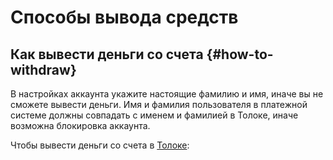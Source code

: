 # Способы вывода средств

## Как вывести деньги со счета {#how-to-withdraw}

<Note mode="warning" title="Важно">

В настройках аккаунта укажите настоящие фамилию и имя, иначе вы не сможете вывести деньги. Имя и фамилия пользователя в платежной системе должны совпадать с именем и фамилией в Толоке, иначе возможна блокировка аккаунта.

</Note>

Чтобы вывести деньги со счета в [Толоке](http://toloka.yandex.ru/):
